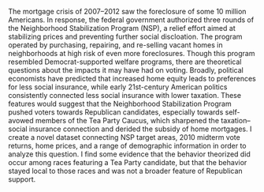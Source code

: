 The mortgage crisis of 2007--2012 saw the foreclosure of some 10 million Americans.
In response, the federal government authorized three rounds of the Neighborhood Stabilization Program (NSP), a relief effort aimed at stabilizing prices and preventing further social discloation.
The program operated by purchasing, repairing, and re-selling vacant homes in neighborhoods at high risk of even more foreclosures.
Though this program resembled Democrat-supported welfare programs, there are theoretical questions about the impacts it may have had on voting.
Broadly, political economists have predicted that increased home equity leads to preferences for less social insurance, while early 21st-century American politics consistently connected less social insurance with lower taxation.
These features would suggest that the Neighborhood Stabilization Program pushed voters towards Republican candidates, especially towards self-avowed members of the Tea Party Caucus, which sharpened the taxation--social insurance connection and derided the subsidy of home mortgages.
I create a novel dataset connecting NSP target areas, 2010 midterm vote returns, home prices, and a range of demographic information in order to analyze this question.
I find some evidence that the behavior theorized did occur among races featuring a Tea Party candidate, but that the behavior stayed local to those races and was not a broader feature of Republican support.
